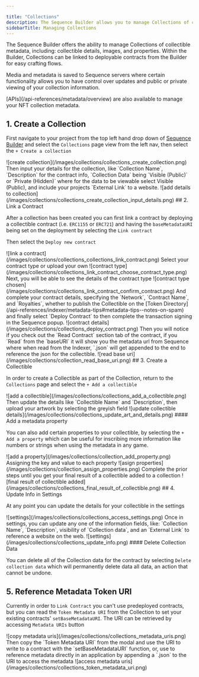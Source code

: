 ---

title: "Collections"
description: The Sequence Builder allows you to manage Collections of collectible metadata, including details, images, and properties. You can link Collections to deployable contracts for easy crafting flows. Control updates and public/private viewing of collection info on Sequence servers.
sidebarTitle: Managing Collections
---



The Sequence Builder offers the ability to manage Collections of collectible metadata, including: collectible details, images, and properties. Within the Builder, Collections can be linked to deployable contracts from the Builder for easy crafting flows.

Media and metadata is saved to Sequence servers where certain functionality allows you to have control over updates and public or private viewing of your collection information.

<Tip>
[APIs](/api-references/metadata/overview) are also available to manage your NFT collection metadata.
</Tip>

## 1. Create a Collection

First navigate to your project from the top left hand drop down of [Sequence Builder](https://sequence.build) and select the `Collections` page view from the left nav, then select the `+ Create a collection`
<Frame>
![create collection](/images/collections/collections_create_collection.png)
</Frame>
Then input your details for the collection, like `Collection Name`, `Description` for the contract info, `Collection Data` being `Visible (Public)` or `Private (Hidden)` where for the data to be viewable select Visible (Public), and include your projects `External Link` to a website.
<Frame>
![add details to collection](/images/collections/collections_create_collection_input_details.png)
</Frame>
## 2. Link a Contract

After a collection has been created you can first link a contract by deploying a collectible contract (i.e. `ERC1155` or `ERC721`) and having the `baseMetadataURI` being set on the deployment by selecting the `Link contract`

Then select the `Deploy new contract`
<Frame>
![link a contract](/images/collections/collections_collections_link_contract.png)
</Frame>
Select your contract type or upload your own 
<Frame>
![contract type](/images/collections/collections_link_contract_choose_contract_type.png)
</Frame>
Next, you will be able to see the details of the contract type
<Frame>
![contract type chosen](/images/collections/collections_link_contract_confirm_contract.png)
</Frame>
And complete your contract details, specifying the `Network`, `Contract Name`, and `Royalties`, whether to publish the Collectible on the [Token Directory](/api-references/indexer/metadata-tips#metadata-tips--notes-on-spam) and finally select `Deploy Contract` to then complete the transaction signing in the Sequence popup.
<Frame>
![contract details](/images/collections/collections_deploy_contract.png)
</Frame>
Then you will notice if you check out the `Read Contract` section tab of the contract, if you `Read` from the `baseURI` it will show you the metadata url from Sequence where when read from the Indexer, `<token_id>.json` will get appended to the end to reference the json for the collectible.
<Frame>
![read base uri](/images/collections/collection_read_base_uri.png)
</Frame>
## 3. Create a Collectible

In order to create a Collectible as part of the Collection, return to the `Collections` page and select the `+ Add a collectible`
<Frame>
![add a collectible](/images/collections/collections_add_a_collectible.png)
</Frame>
Then update the details like `Collectible Name` and `Description`, then upload your artwork by selecting the greyish field 
<Frame>
![update collectible details](/images/collections/collections_update_art_and_details.png)
</Frame>
#### Add a metadata property

You can also add certain properties to your collectible, by selecting the `+ Add a property` which can be useful for inscribing more information like numbers or strings when using the metadata in any game.
<Frame>
![add a property](/images/collections/collection_add_property.png)
</Frame>
Assigning the key and value to each property
<Frame>
![asign properties](/images/collections/collection_assign_properties.png)
</Frame>
Complete the prior steps until you get your final result of a collectible added to a collection
<Frame>
![final result of collectible added](/images/collections/collections_final_result_of_collectible.png)
</Frame>
## 4. Update Info in Settings

At any point you can update the details for your collectible in the settings
<Frame>
![settings](/images/collections/collections_access_settings.png)
</Frame>
Once in settings, you can update any one of the information fields, like: `Collection Name`, `Description`, visibility of `Collection data`, and an `External Link` to reference a website on the web.
<Frame>
![settings](/images/collections/collections_update_info.png)
</Frame>
#### Delete Collection Data

You can delete all of the Collection data for the contract by selecting `Delete collection data` which will permanently delete data all data, an action that cannot be undone.

## 5. Reference Metadata Token URI

Currently in order to `Link Contract` you can't use predeployed contracts, but you can read the `Token Metadata URI` from the Collection to set your existing contracts' `setBaseMetadataURI`. The URI can be retrieved by accessing `Metadata URIs` button
<Frame>
![copy metadata uris](/images/collections/collections_metadata_uris.png)
</Frame>
Then copy the `Token Metadata URI` from the modal and use the URI to write to a contract with the `setBaseMetadataURI` function, or, use to reference metadata directly in an application by appending a `<token_id>.json` to the URI to access the metadata
<Frame>
![access metadata uris](/images/collections/collections_token_metadata_uri.png)
</Frame>